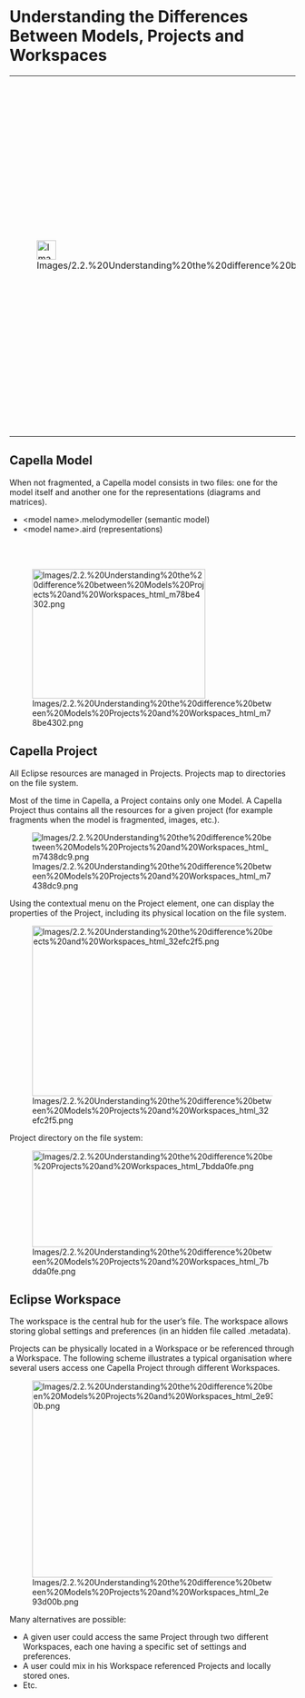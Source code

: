             
= Understanding the Differences Between Models, Projects and Workspaces =
         
{| border="1"
|-
| 
[[Image:Images/2.2.%20Understanding%20the%20difference%20between%20Models%20Projects%20and%20Workspaces_html_723ed3f9.png|34x34px]]

 
| 
'''It is really important to understand the differences between 				Models, Projects, Workspaces, and Perspectives. See the Eclipse 				and Workspace management section with'''

 
* '''Official definitions of Eclipse basic concepts.'''
* '''Tips 					and tricks about common graphical manipulations such as closing, 					restoring, minimizing views or rearranging the perspective.'''
 
|}  
== Capella Model ==
 
When not fragmented, a Capella model consists in two files: one for the model itself and another one for the representations (diagrams and matrices).

 
* &lt;model name&gt;.melodymodeller (semantic model)
* &lt;model name&gt;.aird (representations)
 
<br>
<br>

 
[[Image:Images/2.2.%20Understanding%20the%20difference%20between%20Models%20Projects%20and%20Workspaces_html_m78be4302.png|305x228px]]

 
== Capella Project ==
 
All Eclipse resources are managed in Projects. Projects map to directories on the file system.

 
Most of the time in Capella, a Project contains only one Model. A Capella Project thus contains all the resources for a given project (for example fragments when the model is fragmented, images, etc.).

 
[[Image:Images/2.2.%20Understanding%20the%20difference%20between%20Models%20Projects%20and%20Workspaces_html_m7438dc9.png]]

Using the contextual menu on the Project element, one can display the properties of the Project, including its physical location on the file system.

 
[[Image:Images/2.2.%20Understanding%20the%20difference%20between%20Models%20Projects%20and%20Workspaces_html_32efc2f5.png|610x300px]]

 
Project directory on the file system:

 
[[Image:Images/2.2.%20Understanding%20the%20difference%20between%20Models%20Projects%20and%20Workspaces_html_7bdda0fe.png|550x170px]]

 
== Eclipse Workspace ==
 
The workspace is the central hub for the user&rsquo;s file. The workspace allows storing global settings and preferences (in an hidden file called .metadata).

 
Projects can be physically located in a Workspace or be referenced through a Workspace. The following scheme illustrates a typical organisation where several users access one Capella Project through different Workspaces.

 
[[Image:Images/2.2.%20Understanding%20the%20difference%20between%20Models%20Projects%20and%20Workspaces_html_2e93d00b.png|456x347px]]

 
Many alternatives are possible:

 
* A given user could access the same Project through two different 	Workspaces, each one having a specific set of settings and 	preferences.
* A user could mix in his Workspace referenced Projects and locally 	stored ones.
* Etc.
 
<br>
<br>

   